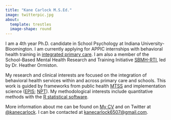```yaml
---
title: "Kane Carlock M.S.Ed."
image: twitterpic.jpg
about: 
  template: trestles
  image-shape: round
---
```


I am a 4th year Ph.D. candidate in School Psychology at Indiana University-Bloomington. I am currently applying for APPIC internships with behavioral health training in [integrated primary care](https://www.cfha.net/learn-network/what-is-integrated-care/). I am also a member of the School-Based Mental Health Research and Training Initiative [SBMH-RTI](https://www.sbmhinitiative.com), led by Dr. Heather Ormiston.     

My research and clinical interests are focused on the integration of behavioral health services within and across primary care and schools. This work is guided by frameworks from public health [MTSS](https://mtss4success.org/essential-components) and implementation science ([EPIS](https://episframework.com/); [NPT](https://implementationscience.biomedcentral.com/articles/10.1186/s13012-022-01191-x)). My methodological interests include quantitative methods with the [R statistical software](https://www.r-project.org/).

More information about me can be found on [My CV](https://www.kanecarlock.com/my%20cv) and on Twitter at [@kanecarlock](https://twitter.com/kanecarlock). I can be contacted at [kanecarlock6507@gmail.com](mailto:kanecarlock6507@gmail.com).